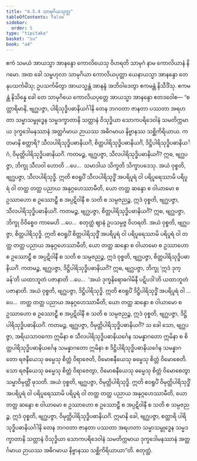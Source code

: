 ```yaml
---
title: "4.5.4 သာမုဂိယသုတ္တ"
tableOfContents: false
sidebar:
  order: 5
type: "tipitaka"
basket: "su"
book: "a4"
---
```



<DynamicBreadcrumb />

<Division number="194" book="a4">

<Paragraph number="1214" book="a4">
ဧကံ သမယံ အာယသ္မာ အာနန္ဒော ကောလိယေသု ဝိဟရတိ သာမုဂံ နာမ ကောလိယာနံ နိဂမော. အထ ခေါ သမ္ဗဟုလာ သာမုဂိယာ ကောလိယပုတ္တာ ယေနာယသ္မာ အာနန္ဒော တေနုပသင်္ကမိံသု; ဥပသင်္ကမိတွာ အာယသ္မန္တံ အာနန္ဒံ အဘိဝါဒေတွာ ဧကမန္တံ နိသီဒိံသု. ဧကမန္တံ နိသိန္နေ ခေါ တေ သာမုဂိယေ ကောလိယပုတ္တေ အာယသ္မာ အာနန္ဒော ဧတဒဝေါစ—
</Paragraph>

<Paragraph number="1215" book="a4">
“စတ္တာရိမာနိ, ဗျဂ္ဃပဇ္ဇာ, ပါရိသုဒ္ဓိပဓာနိယင်္ဂါနိ တေန ဘဂဝတာ ဇာနတာ ပဿတာ အရဟတာ သမ္မာသမ္ဗုဒ္ဓေန သမ္မဒက္ခာတာနိ သတ္တာနံ ဝိသုဒ္ဓိယာ သောကပရိဒေဝါနံ သမတိက္ကမာယ ဒုက္ခဒေါမနဿာနံ အတ္ထင်္ဂမာယ ဉာယဿ အဓိဂမာယ နိဗ္ဗာနဿ သစ္ဆိကိရိယာယ. ကတမာနိ စတ္တာရိ? သီလပါရိသုဒ္ဓိပဓာနိယင်္ဂံ, စိတ္တပါရိသုဒ္ဓိပဓာနိယင်္ဂံ, ဒိဋ္ဌိပါရိသုဒ္ဓိပဓာနိယင်္ဂံ, ဝိမုတ္တိပါရိသုဒ္ဓိပဓာနိယင်္ဂံ.
</Paragraph>

<Paragraph number="1216" book="a4">
ကတမဉ္စ, ဗျဂ္ဃပဇ္ဇာ, သီလပါရိသုဒ္ဓိပဓာနိယင်္ဂံ? ဣဓ, ဗျဂ္ဃပဇ္ဇာ, ဘိက္ခု သီလဝါ ဟောတိ …ပေ…  သမာဒါယ သိက္ခတိ သိက္ခာပဒေသု. အယံ ဝုစ္စတိ, ဗျဂ္ဃပဇ္ဇာ, သီလပါရိသုဒ္ဓိ. ဣတိ ဧဝရူပိံ သီလပါရိသုဒ္ဓိံ အပရိပူရံ ဝါ ပရိပူရေဿာမိ ပရိပူရံ ဝါ တတ္ထ တတ္ထ ပညာယ အနုဂ္ဂဟေဿာမီတိ, ယော တတ္ထ ဆန္ဒော စ ဝါယာမော စ ဥဿာဟော စ ဥဿောဠှီ စ အပ္ပဋိဝါနီ စ သတိ စ သမ္ပဇညဉ္စ, ဣဒံ ဝုစ္စတိ, ဗျဂ္ဃပဇ္ဇာ, သီလပါရိသုဒ္ဓိပဓာနိယင်္ဂံ.
</Paragraph>

<Paragraph number="1217" book="a4">
ကတမဉ္စ, ဗျဂ္ဃပဇ္ဇာ, စိတ္တပါရိသုဒ္ဓိပဓာနိယင်္ဂံ? ဣဓ, ဗျဂ္ဃပဇ္ဇာ, ဘိက္ခု ဝိဝိစ္စေဝ ကာမေဟိ …ပေ…  စတုတ္ထံ ဈာနံ ဥပသမ္ပဇ္ဇ ဝိဟရတိ. အယံ ဝုစ္စတိ, ဗျဂ္ဃပဇ္ဇာ, စိတ္တပါရိသုဒ္ဓိ. ဣတိ ဧဝရူပိံ စိတ္တပါရိသုဒ္ဓိံ အပရိပူရံ ဝါ ပရိပူရေဿာမိ ပရိပူရံ ဝါ တတ္ထ တတ္ထ ပညာယ အနုဂ္ဂဟေဿာမီတိ, ယော တတ္ထ ဆန္ဒော စ ဝါယာမော စ ဥဿာဟော စ ဥဿောဠှီ စ အပ္ပဋိဝါနီ စ သတိ စ သမ္ပဇညဉ္စ, ဣဒံ ဝုစ္စတိ, ဗျဂ္ဃပဇ္ဇာ, စိတ္တပါရိသုဒ္ဓိပဓာနိယင်္ဂံ.
</Paragraph>

<Paragraph number="1218" book="a4">
ကတမဉ္စ, ဗျဂ္ဃပဇ္ဇာ, ဒိဋ္ဌိပါရိသုဒ္ဓိပဓာနိယင်္ဂံ? ဣဓ, ဗျဂ္ဃပဇ္ဇာ, ဘိက္ခု ‘ဣဒံ ဒုက္ခန်’တိ ယထာဘူတံ ပဇာနာတိ …ပေ…  ‘အယံ ဒုက္ခနိရောဓဂါမိနီ ပဋိပဒါ’တိ ယထာဘူတံ ပဇာနာတိ. အယံ ဝုစ္စတိ, ဗျဂ္ဃပဇ္ဇာ, ဒိဋ္ဌိပါရိသုဒ္ဓိ. ဣတိ ဧဝရူပိံ ဒိဋ္ဌိပါရိသုဒ္ဓိံ အပရိပူရံ ဝါ …ပေ…  တတ္ထ တတ္ထ ပညာယ အနုဂ္ဂဟေဿာမီတိ, ယော တတ္ထ ဆန္ဒော စ ဝါယာမော စ ဥဿာဟော စ ဥဿောဠှီ စ အပ္ပဋိဝါနီ စ သတိ စ သမ္ပဇညဉ္စ, ဣဒံ ဝုစ္စတိ, ဗျဂ္ဃပဇ္ဇာ, ဒိဋ္ဌိပါရိသုဒ္ဓိပဓာနိယင်္ဂံ.
</Paragraph>

<Paragraph number="1219" book="a4">
ကတမဉ္စ, ဗျဂ္ဃပဇ္ဇာ, ဝိမုတ္တိပါရိသုဒ္ဓိပဓာနိယင်္ဂံ? သ ခေါ သော, ဗျဂ္ဃပဇ္ဇာ, အရိယသာဝကော ဣမိနာ စ သီလပါရိသုဒ္ဓိပဓာနိယင်္ဂေန သမန္နာဂတော ဣမိနာ စ စိတ္တပါရိသုဒ္ဓိပဓာနိယင်္ဂေန သမန္နာဂတော ဣမိနာ စ ဒိဋ္ဌိပါရိသုဒ္ဓိပဓာနိယင်္ဂေန သမန္နာဂတော ရဇနီယေသု ဓမ္မေသု စိတ္တံ ဝိရာဇေတိ, ဝိမောစနီယေသု ဓမ္မေသု စိတ္တံ ဝိမောစေတိ. သော ရဇနီယေသု ဓမ္မေသု စိတ္တံ ဝိရာဇေတွာ, ဝိမောစနီယေသု ဓမ္မေသု စိတ္တံ ဝိမောစေတွာ သမ္မာဝိမုတ္တိံ ဖုသတိ. အယံ ဝုစ္စတိ, ဗျဂ္ဃပဇ္ဇာ, ဝိမုတ္တိပါရိသုဒ္ဓိ. ဣတိ ဧဝရူပိံ ဝိမုတ္တိပါရိသုဒ္ဓိံ အပရိပူရံ ဝါ ပရိပူရေဿာမိ ပရိပူရံ ဝါ တတ္ထ တတ္ထ ပညာယ အနုဂ္ဂဟေဿာမီတိ, ယော တတ္ထ ဆန္ဒော စ ဝါယာမော စ ဥဿာဟော စ ဥဿောဠှီ စ အပ္ပဋိဝါနီ စ သတိ စ သမ္ပဇညဉ္စ, ဣဒံ ဝုစ္စတိ, ဗျဂ္ဃပဇ္ဇာ, ဝိမုတ္တိပါရိသုဒ္ဓိပဓာနိယင်္ဂံ.
</Paragraph>

<Paragraph number="1220" book="a4">
ဣမာနိ ခေါ, ဗျဂ္ဃပဇ္ဇာ, စတ္တာရိ ပါရိသုဒ္ဓိပဓာနိယင်္ဂါနိ တေန ဘဂဝတာ ဇာနတာ ပဿတာ အရဟတာ သမ္မာသမ္ဗုဒ္ဓေန သမ္မဒက္ခာတာနိ သတ္တာနံ ဝိသုဒ္ဓိယာ သောကပရိဒေဝါနံ သမတိက္ကမာယ ဒုက္ခဒေါမနဿာနံ အတ္ထင်္ဂမာယ ဉာယဿ အဓိဂမာယ နိဗ္ဗာနဿ သစ္ဆိကိရိယာယာ”တိ.

</Paragraph>
</Division>

<Paragraph number="1221" type="center" book="a4">
စတုတ္ထံ.
</Paragraph>